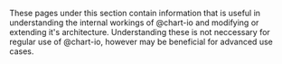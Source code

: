 
<Meta title="Architecture/Introduction" />

These pages under this section contain information that is useful in understanding the internal workings of @chart-io and modifying or extending it's architecture. Understanding these is not neccessary for regular use of @chart-io, however may be beneficial for advanced use cases.
